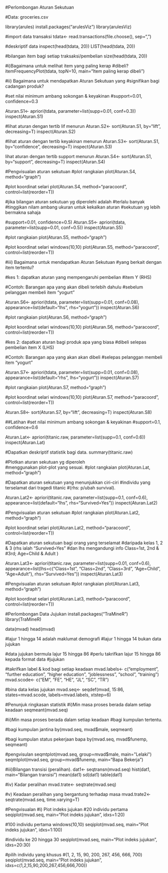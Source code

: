 #Perlombongan Aturan Sekutuan

#Data: groceries.csv

library(arules)
install.packages("arulesViz")
library(arulesViz)

#import data transaksi
tdata<- read.transactions(file.choose(), sep=",")

#deskriptif data
inspect(head(tdata, 20))
LIST(head(tdata, 20))

#bilangan item bagi setiap traksaksi/pembelian
size(head(tdata, 20))

#i)Bagaimana untuk melihat item yang paling kerap 
#dibeli?
itemFrequencyPlot(tdata, topN=10, 
                  main="Item paling kerap dibeli")

#ii) Bagaimana untuk mendapatkan Aturan Sekutuan yang
#signifikan bagi cadangan produk?

#set nilai minimum ambang sokongan & keyakinan
#support=0.01, confidence=0.3 

Aturan.S1<- apriori(tdata, 
            parameter=list(supp=0.01, conf=0.3))
inspect(Aturan.S1)

#lihat aturan dengan tertib lif menurun
Aturan.S2<- sort(Aturan.S1, by="lift",
                 decreasing=T)
inspect(Aturan.S2)

#lihat aturan dengan tertib keyakinan menurun
Aturan.S3<- sort(Aturan.S1, by="confidence",
                 decreasing=T)
inspect(Aturan.S3)

lihat aturan dengan tertib support menurun
Aturan.S4<- sort(Aturan.S1, by="support",
                 decreasing=T)
inspect(Aturan.S4)


#Pengvisualan aturan sekutuan
#plot rangkaian
plot(Aturan.S4, method="graph")

#plot koordinat selari
plot(Aturan.S4, method="paracoord",
                control=list(reorder=T))


#jika bilangan aturan sekutuan yg diperolehi adalah 
#terlalu banyak
#tinggikan nilam ambang ukuran untuk kekalkan aturan
#sekutuan yg lebih bermakna sahaja

#support=0.01, confidence=0.5)
Aturan.S5<- apriori(tdata, 
            parameter=list(supp=0.01, conf=0.5))
inspect(Aturan.S5)

#plot rangkaian
plot(Aturan.S5, method="graph")

#plot koordinat selari
windows(10,10)
plot(Aturan.S5, method="paracoord",
                control=list(reorder=T))


#iii) Bagaimana untuk mendapatkan Aturan Sekutuan 
#yang berkait dengan item tertentu?

#kes 1: dapatkan aturan yang mempengaruhi pembelian
#item Y (RHS)

#Contoh: Barangan apa yang akan dibeli terlebih dahulu
#sebelum pelanggan membeli item "yogurt"

Aturan.S6<- apriori(tdata, 
      parameter=list(supp=0.01, conf=0.08),
      appearance=list(default="lhs", rhs="yogurt"))
inspect(Aturan.S6)


#plot rangkaian
plot(Aturan.S6, method="graph")

#plot koordinat selari
windows(10,10)
plot(Aturan.S6, method="paracoord",
                control=list(reorder=T))


#kes 2: dapatkan aturan bagi produk apa yang biasa
#dibeli selepas pembelian item X (LHS)

#Contoh: Barangan apa yang akan akan dibeli 
#selepas pelanggan membeli item "yogurt"

Aturan.S7<- apriori(tdata, 
      parameter=list(supp=0.01, conf=0.08),
      appearance=list(default="rhs", lhs="yogurt"))
inspect(Aturan.S7)

#plot rangkaian
plot(Aturan.S7, method="graph")

#plot koordinat selari
windows(10,10)
plot(Aturan.S7, method="paracoord",
                control=list(reorder=T))

Aturan.S8<- sort(Aturan.S7, by="lift",
                 decreasing=T)
inspect(Aturan.S8)

##Latihan
#set nilai minimum ambang sokongan & keyakinan
#support=0.1, confidence=0.6 

Aturan.Lat<- apriori(titanic.raw, 
              parameter=list(supp=0.1, conf=0.6))
inspect(Aturan.Lat)


#Dapatkan deskriptif statistik bagi data. 
summary(titanic.raw)
 
#Plotkan aturan sekutuan yg diperoleh   
#menggunakan plot-plot yang sesuai. 
#plot rangkaian
plot(Aturan.Lat, method="graph")

#Dapatkan aturan sekutuan yang menunjukkan ciri-ciri 
#individu yang  terselamat dari tragedi titanic 
#(rhs: p/ubah survival). 

Aturan.Lat2<- apriori(titanic.raw, 
     parameter=list(supp=0.1, conf=0.6),
    appearance=list(default="lhs", rhs="Survived=Yes"))
inspect(Aturan.Lat2)

#Pengvisualan aturan sekutuan
#plot rangkaian
plot(Aturan.Lat2, method="graph")

#plot koordinat selari
plot(Aturan.Lat2, method="paracoord",
                control=list(reorder=T))


#Dapatkan aturan sekutuan bagi orang yang terselamat 
#daripada kelas 1, 2 & 3 (rhs ialah “Survived=Yes” 
#dan lhs mengandungi info Class=1st, 2nd & 
#3rd; Age=Child & Adult )

Aturan.Lat3<- apriori(titanic.raw, 
     parameter=list(supp=0.01, conf=0.6),
    appearance=list(lhs=c("Class=1st", "Class=2nd", 
    "Class=3rd", "Age=Child", "Age=Adult"), rhs="Survived=Yes"))
inspect(Aturan.Lat3)

#Pengvisualan aturan sekutuan
#plot rangkaian
plot(Aturan.Lat3, method="graph")

#plot koordinat selari
plot(Aturan.Lat3, method="paracoord",
                control=list(reorder=T))





#Perlombongan Data Jujukan
install.packages("TraMineR")
library(TraMineR)

data(mvad)
head(mvad)

#lajur 1 hingga 14 adalah maklumat demografi
#lajur 1 hingga 14 bukan data jujukan

#data jujukan bermula lajur 15 hingga 86
#perlu takrifkan lajur 15 hingga 86 kepada format data
#jujukan

#takrifkan label & kod bagi setiap keadaan
mvad.labels<- c("employment", "further education",
               "higher education", "joblessness",
               "school", "training")
mvad.scode<- c("EM", "FE", "HE", "JL", "SC", "TR")

#bina data kelas jujukan
mvad.seq<- seqdef(mvad, 15:86, states=mvad.scode,
                  labels=mvad.labels, xtstep=6)

#Penunjuk ringkasan statistik
#i)Min masa proses berada dalam setiap keadaan
seqmeant(mvad.seq)

#ii)Min masa proses berada dalam setiap keadaan
#bagi kumpulan tertentu.

#bagi kumpulan jantina
by(mvad.seq, mvad$male, seqmeant)

#bagi kumpulan status pekerjaan bapa
by(mvad.seq, mvad$funemp, seqmeant)

#pengvisulan 
seqmtplot(mvad.seq, group=mvad$male, main="Lelaki")
seqmtplot(mvad.seq, group=mvad$funemp, 
           main="Bapa Bekerja")

#iii)Bilangan transisi (peralihan).
dat1<- seqtransn(mvad.seq)
hist(dat1, main="Bilangan transisi")
mean(dat1)
sd(dat1)
table(dat1)

#iv) Kadar peralihan
mvad.trate<- seqtrate(mvad.seq)

#v) Keadaan peralihan yang bergantung terhadap masa
mvad.trate2<- seqtrate(mvad.seq, time.varying=T)

#Pengvisualan
#i) Plot indeks jujukan
#20 individu pertama
seqiplot(mvad.seq, main="Plot indeks jujukan", 
         idxs=1:20)

#100 individu pertama
windows(10,10)
seqiplot(mvad.seq, main="Plot indeks jujukan", 
         idxs=1:100)

#individu ke 20 hingga 30
seqiplot(mvad.seq, main="Plot indeks jujukan", 
         idxs=20:30)

#pilih individu yang khusus 
#(1, 2, 15, 90, 200, 267, 456, 666, 700)
seqiplot(mvad.seq, main="Plot indeks jujukan", 
         idxs=c(1,2,15,90,200,267,456,666,700))































